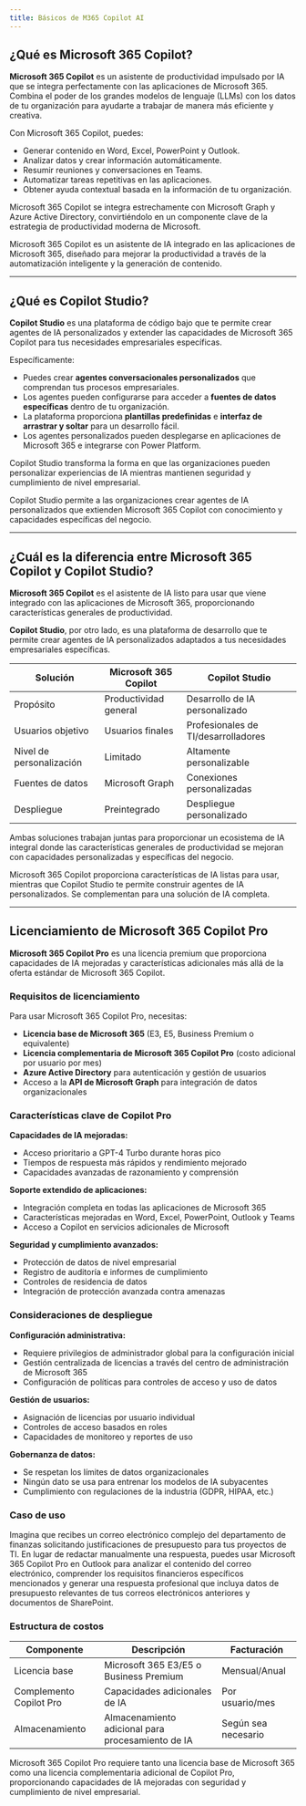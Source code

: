 ```yaml
---
title: Básicos de M365 Copilot AI
---
```


## ¿Qué es Microsoft 365 Copilot?

**Microsoft 365 Copilot** es un asistente de productividad impulsado por IA que se integra perfectamente con las aplicaciones de Microsoft 365. Combina el poder de los grandes modelos de lenguaje (LLMs) con los datos de tu organización para ayudarte a trabajar de manera más eficiente y creativa.

Con Microsoft 365 Copilot, puedes:
- Generar contenido en Word, Excel, PowerPoint y Outlook.
- Analizar datos y crear información automáticamente.
- Resumir reuniones y conversaciones en Teams.
- Automatizar tareas repetitivas en las aplicaciones.
- Obtener ayuda contextual basada en la información de tu organización.

Microsoft 365 Copilot se integra estrechamente con Microsoft Graph y Azure Active Directory, convirtiéndolo en un componente clave de la estrategia de productividad moderna de Microsoft.

<Callout title="Punto clave">
Microsoft 365 Copilot es un asistente de IA integrado en las aplicaciones de Microsoft 365, diseñado para mejorar la productividad a través de la automatización inteligente y la generación de contenido.
</Callout>

---

## ¿Qué es Copilot Studio?

**Copilot Studio** es una plataforma de código bajo que te permite crear agentes de IA personalizados y extender las capacidades de Microsoft 365 Copilot para tus necesidades empresariales específicas.

Específicamente:
- Puedes crear **agentes conversacionales personalizados** que comprendan tus procesos empresariales.
- Los agentes pueden configurarse para acceder a **fuentes de datos específicas** dentro de tu organización.
- La plataforma proporciona **plantillas predefinidas** e **interfaz de arrastrar y soltar** para un desarrollo fácil.
- Los agentes personalizados pueden desplegarse en aplicaciones de Microsoft 365 e integrarse con Power Platform.

Copilot Studio transforma la forma en que las organizaciones pueden personalizar experiencias de IA mientras mantienen seguridad y cumplimiento de nivel empresarial.

<Callout title="Punto clave">
Copilot Studio permite a las organizaciones crear agentes de IA personalizados que extienden Microsoft 365 Copilot con conocimiento y capacidades específicas del negocio.
</Callout>

---

## ¿Cuál es la diferencia entre Microsoft 365 Copilot y Copilot Studio?

**Microsoft 365 Copilot** es el asistente de IA listo para usar que viene integrado con las aplicaciones de Microsoft 365, proporcionando características generales de productividad.

**Copilot Studio**, por otro lado, es una plataforma de desarrollo que te permite crear agentes de IA personalizados adaptados a tus necesidades empresariales específicas.

| Solución              | Microsoft 365 Copilot | Copilot Studio        |
|-----------------------|------------------------|----------------------|
| Propósito             | Productividad general  | Desarrollo de IA personalizado |
| Usuarios objetivo     | Usuarios finales      | Profesionales de TI/desarrolladores |
| Nivel de personalización | Limitado            | Altamente personalizable |
| Fuentes de datos      | Microsoft Graph       | Conexiones personalizadas |
| Despliegue            | Preintegrado          | Despliegue personalizado |

Ambas soluciones trabajan juntas para proporcionar un ecosistema de IA integral donde las características generales de productividad se mejoran con capacidades personalizadas y específicas del negocio.

<Callout title="Punto clave">
Microsoft 365 Copilot proporciona características de IA listas para usar, mientras que Copilot Studio te permite construir agentes de IA personalizados. Se complementan para una solución de IA completa.
</Callout>

---

## Licenciamiento de Microsoft 365 Copilot Pro

**Microsoft 365 Copilot Pro** es una licencia premium que proporciona capacidades de IA mejoradas y características adicionales más allá de la oferta estándar de Microsoft 365 Copilot.

### Requisitos de licenciamiento

Para usar Microsoft 365 Copilot Pro, necesitas:
- **Licencia base de Microsoft 365** (E3, E5, Business Premium o equivalente)
- **Licencia complementaria de Microsoft 365 Copilot Pro** (costo adicional por usuario por mes)
- **Azure Active Directory** para autenticación y gestión de usuarios
- Acceso a la **API de Microsoft Graph** para integración de datos organizacionales

### Características clave de Copilot Pro

**Capacidades de IA mejoradas:**
- Acceso prioritario a GPT-4 Turbo durante horas pico
- Tiempos de respuesta más rápidos y rendimiento mejorado
- Capacidades avanzadas de razonamiento y comprensión

**Soporte extendido de aplicaciones:**
- Integración completa en todas las aplicaciones de Microsoft 365
- Características mejoradas en Word, Excel, PowerPoint, Outlook y Teams
- Acceso a Copilot en servicios adicionales de Microsoft

**Seguridad y cumplimiento avanzados:**
- Protección de datos de nivel empresarial
- Registro de auditoría e informes de cumplimiento
- Controles de residencia de datos
- Integración de protección avanzada contra amenazas

### Consideraciones de despliegue

**Configuración administrativa:**
- Requiere privilegios de administrador global para la configuración inicial
- Gestión centralizada de licencias a través del centro de administración de Microsoft 365
- Configuración de políticas para controles de acceso y uso de datos

**Gestión de usuarios:**
- Asignación de licencias por usuario individual
- Controles de acceso basados en roles
- Capacidades de monitoreo y reportes de uso

**Gobernanza de datos:**
- Se respetan los límites de datos organizacionales
- Ningún dato se usa para entrenar los modelos de IA subyacentes
- Cumplimiento con regulaciones de la industria (GDPR, HIPAA, etc.)

### Caso de uso

Imagina que recibes un correo electrónico complejo del departamento de finanzas solicitando justificaciones de presupuesto para tus proyectos de TI. En lugar de redactar manualmente una respuesta, puedes usar Microsoft 365 Copilot Pro en Outlook para analizar el contenido del correo electrónico, comprender los requisitos financieros específicos mencionados y generar una respuesta profesional que incluya datos de presupuesto relevantes de tus correos electrónicos anteriores y documentos de SharePoint.

### Estructura de costos

| Componente | Descripción | Facturación |
|-----------|-------------|---------|
| Licencia base | Microsoft 365 E3/E5 o Business Premium | Mensual/Anual |
| Complemento Copilot Pro | Capacidades adicionales de IA | Por usuario/mes |
| Almacenamiento | Almacenamiento adicional para procesamiento de IA | Según sea necesario |

<Callout title="Punto clave">
Microsoft 365 Copilot Pro requiere tanto una licencia base de Microsoft 365 como una licencia complementaria adicional de Copilot Pro, proporcionando capacidades de IA mejoradas con seguridad y cumplimiento de nivel empresarial.
</Callout>